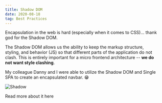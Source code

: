 ```yaml
---
title: Shadow DOM
date: 2020-08-18
tag: Best Practices
---
```




Encapsulation in the web is hard (especially when it comes to CSS)... thank god for the Shadow DOM.

The Shadow DOM allows us the ability to keep the markup structure, styling, and behavior (JS) so that different
parts of the application do not clash. This is entirely important for a micro frontend architecture -- **we do not want style clashing**.

My colleague Danny and I were able to utilize the Shadow DOM and Single SPA to create an encapsulated navbar. 😁

![Shadow](https://media.prod.mdn.mozit.cloud/attachments/2018/01/29/15788/9d23f749f26b93a00f5c2aa72f00e720/shadow-dom.png)

<TextLink href="https://developer.mozilla.org/en-US/docs/Web/Web_Components/Using_shadow_DOM">
  Read more about it here
</TextLink>

